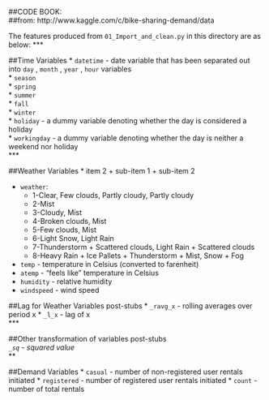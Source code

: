 ##CODE BOOK:  
##from: http://www.kaggle.com/c/bike-sharing-demand/data  

The features produced from `01_Import_and_clean.py` in this directory are as below:
***  
  
##Time Variables
* `datetime` - date variable that has been separated out into `day` , `month` , `year` , `hour` variables  
* `season`  
* `spring`  
* `summer`  
* `fall`  
* `winter`  
* `holiday` - a dummy variable denoting whether the day is considered a holiday  
* `workingday` - a dummy variable denoting whether the day is neither a weekend nor holiday  
***  
  
##Weather Variables
* item 2
     + sub-item 1
     + sub-item 2

* `weather`:
     + 1-Clear, Few clouds, Partly cloudy, Partly cloudy  
     + 2-Mist  
     + 3-Cloudy, Mist  
     + 4-Broken clouds, Mist  
     + 5-Few clouds, Mist  
     + 6-Light Snow, Light Rain  
     + 7-Thunderstorm + Scattered clouds, Light Rain + Scattered clouds  
     + 8-Heavy Rain + Ice Pallets + Thunderstorm + Mist, Snow + Fog    
     
* `temp` - temperature in Celsius (converted to farenheit)  
* `atemp` - "feels like" temperature in Celsius  
* `humidity` - relative humidity  
* `windspeed` - wind speed  

##Lag for Weather Variables post-stubs
* `_ravg_x` - rolling averages over period x 
* `_l_x` - lag of x  
***  
  
##Other transformation of variables post-stubs    
*`_sq` - squared value  
***  
  
##Demand Variables
* `casual` - number of non-registered user rentals initiated
* `registered` - number of registered user rentals initiated
* `count` - number of total rentals
